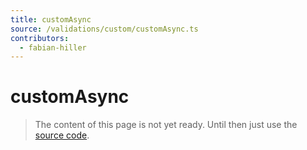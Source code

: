 ```yaml
---
title: customAsync
source: /validations/custom/customAsync.ts
contributors:
  - fabian-hiller
---
```


# customAsync

> The content of this page is not yet ready. Until then just use the [source code](https://github.com/fabian-hiller/valibot/blob/main/library/src/validations/custom/customAsync.ts).
